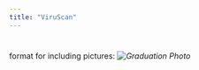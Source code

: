 ```yaml
---
title: "ViruScan"
---
```

# 

format for including pictures: 
*![Graduation Photo](GraduationPicture.jpg)*



